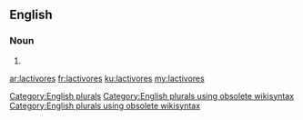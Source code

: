 ==English==

===Noun===
{{head|en}}

# {{plural of|lactivore}}

[[Category:English plurals]][[Category:English plurals using obsolete wikisyntax]][[Category:English plurals using obsolete wikisyntax]]

[[ar:lactivores]]
[[fr:lactivores]]
[[ku:lactivores]]
[[my:lactivores]]